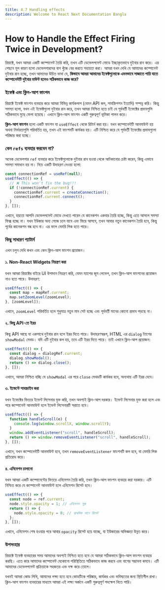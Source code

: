 ```yaml
---
title: 4.7 Handling effects
description: Welcome to React Next Documentation Bangla
---
```


## <h1 className="bg-gradient-to-r from-blue-500 to-purple-500 inline-block text-transparent bg-clip-text text-3xl pt-2">How to Handle the Effect Firing Twice in Development?</h1>

রিয়াক্টে, যখন আমরা একটি কম্পোনেন্ট তৈরি করি, তখন এটি ডেভেলপমেন্ট মোডে ইচ্ছাকৃতভাবে দুইবার রান করে। এর পেছনে মূল কারণ হলো ডেভেলপারদের বাগ খুঁজে বের করতে সহায়তা করা। আমরা যখন দেখি যে আমাদের কম্পোনেন্ট দুইবার রান হচ্ছে, তখন আমাদের উচিত ভাবা যে, **কিভাবে আমরা আমাদের ইফেক্টগুলোকে এমনভাবে সাজাতে পারি যাতে কম্পোনেন্টটি দুইবার মাউন্ট হলেও সঠিকভাবে কাজ করে?**

### ইফেক্ট এবং ক্লিন-আপ ফাংশন

রিয়াক্টে ইফেক্ট ফাংশন ব্যবহার করে আমরা বিভিন্ন কার্যকলাপ (যেমন API কল, সাবস্ক্রিপশন ইত্যাদি) সম্পন্ন করি। কিন্তু সমস্যা হলো, যখন এই ইফেক্টগুলো দুইবার রান করে, তখন আমরা নিশ্চিত হতে চাই যে পূর্ববর্তী ইফেক্টের প্রভাবগুলি সঠিকভাবে মুছে ফেলা হয়েছে। এখানে ক্লিন-আপ ফাংশন একটি গুরুত্বপূর্ণ ভূমিকা পালন করে।

**ক্লিন-আপ ফাংশন** হলো একটি ফাংশন যা `useEffect` থেকে রিটার্ন করা হয়। যখন কম্পোনেন্টটি আনমাউন্ট হয় অথবা নির্ভরতাগুলি পরিবর্তিত হয়, তখন এই ফাংশনটি কার্যকর হয়। এটি নিশ্চিত করে যে পূর্ববর্তী ইফেক্টের প্রভাবগুলো পরিষ্কার করা হচ্ছে।

### কেন `refs` ব্যবহার করবেন না?

অনেক ডেভেলপার `ref` ব্যবহার করে ইফেক্টগুলোকে দুইবার রান হওয়া থেকে আটকানোর চেষ্টা করেন, কিন্তু এভাবে সমস্যা সমাধান হয় না। নিচে একটি উদাহরণ দেওয়া হলো:

```jsx
const connectionRef = useRef(null);
useEffect(() => {
  // ❌ This won't fix the bug!!!
  if (!connectionRef.current) {
    connectionRef.current = createConnection();
    connectionRef.current.connect();
  }
}, []);
```

এখানে, হয়তো আপনি ডেভেলপমেন্ট মোডে দেখতে পারেন যে কানেকশন একবার তৈরি হচ্ছে, কিন্তু এতে আসলে সমস্যা ফিক্স হচ্ছে না। যখন ইউজার অন্য পেজে চলে যাবে এবং ফিরে আসবে, তখন আবার নতুন কানেকশন তৈরি হবে, কিন্তু পূর্বের কানেকশন বন্ধ হবে না। এর ফলে মেমরি লিক হতে পারে।

### কিছু সাধারণ প্যাটার্ন

এখন চলুন দেখি কখন এবং কেন ক্লিন-আপ ফাংশন প্রয়োজন।

#### ১. Non-React Widgets নিয়ন্ত্রণ করা

যখন আমরা রিয়াক্টের বাইরে UI উপাদান নিয়ন্ত্রণ করি, যেমন ম্যাপের জুম লেভেল, তখন ক্লিন-আপ ফাংশনের প্রয়োজন নাও হতে পারে। উদাহরণ:

```jsx
useEffect(() => {
  const map = mapRef.current;
  map.setZoomLevel(zoomLevel);
}, [zoomLevel]);
```

এখানে, `zoomLevel` পরিবর্তিত হলে শুধুমাত্র নতুন মান সেট হচ্ছে এবং পূর্ববর্তী মানের কোনো প্রভাব পড়ছে না।

#### ২. কিছু API-তে ইরর

কিছু API আছে যা একসাথে দুইবার রান হলে ইরর দিতে পারে। উদাহরণস্বরূপ, HTML এর `dialog` ট্যাগের `showModal` মেথড। যদি এটি দুইবার কল হয়, তবে এটি ইরর দিতে পারে। তাই এখানে ক্লিন-আপ প্রয়োজন:

```jsx
useEffect(() => {
  const dialog = dialogRef.current;
  dialog.showModal();
  return () => dialog.close();
}, []);
```

এখানে, আমরা নিশ্চিত হচ্ছি যে `showModal` এর পরে `close` মেথডটি কার্যকর হবে, অন্যথায় এটি ইরর দেবে।

#### ৩. ইভেন্টে সাবস্ক্রাইব করা

যখন ইফেক্টের ভিতরে ইভেন্ট লিসেনার যুক্ত করি, তখন অবশ্যই ক্লিন-আপ দরকার। ইভেন্ট লিসেনার যুক্ত করা হলে এবং পরে কম্পোনেন্ট আনমাউন্ট হলে ইভেন্ট লিসেনারটি সরাতে হবে।

```jsx
useEffect(() => {
  function handleScroll(e) {
    console.log(window.scrollX, window.scrollY);
  }
  window.addEventListener("scroll", handleScroll);
  return () => window.removeEventListener("scroll", handleScroll);
}, []);
```

এখানে, যখন কম্পোনেন্টটি আনমাউন্ট হবে, তখন `removeEventListener` ফাংশনটি কল হবে, যা মেমরি লিক প্রতিরোধ করে।

#### ৪. এনিমেশন চালানো

যখন আমরা একটি কম্পোনেন্টের ভিতরে এনিমেশন তৈরি করি, তখন ক্লিন-আপ ফাংশন ব্যবহার করা দরকার। এটি নিশ্চিত করে যে কম্পোনেন্ট আনমাউন্ট হলে এনিমেশন রিসেট হবে।

```jsx
useEffect(() => {
  const node = ref.current;
  node.style.opacity = 1; // এনিমেশন শুরু
  return () => {
    node.style.opacity = 0; // প্রাথমিক মানে রিসেট
  };
}, []);
```

এখানে, এনিমেশন শেষ হওয়ার পরে আবার `opacity` রিসেট হয়ে যাচ্ছে, যা ইউজারের অভিজ্ঞতা উন্নত করে।

### উপসংহার

রিয়াক্টে ইফেক্ট ব্যবহারের সময় আমাদের অবশ্যই নিশ্চিত হতে হবে যে আমরা সঠিকভাবে ক্লিন-আপ ফাংশন ব্যবহার করছি। এতে করে আমাদের কম্পোনেন্ট যেকোনো পরিস্থিতিতে সঠিকভাবে কাজ করবে এবং বাগের সম্ভাবনা কমবে। এটি আমাদের ডেভেলপমেন্ট প্রক্রিয়াকে সহজতর এবং দক্ষ করে তোলে।

যখনই আমরা কোড লিখি, আমাদের লক্ষ্য হতে হবে কোডটিকে পরিষ্কার, কার্যকর এবং ভবিষ্যতের জন্য স্থিতিশীল রাখা। ক্লিন-আপ ফাংশন ব্যবহারের মাধ্যমে আমরা এই লক্ষ্য অর্জনে একটি গুরুত্বপূর্ণ পদক্ষেপ নিতে পারি।
